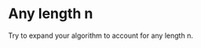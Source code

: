 <!--Title={Baseball Records}-->

<!--concepts={}-->

# Any length n

Try to expand your algorithm to account for any length n.